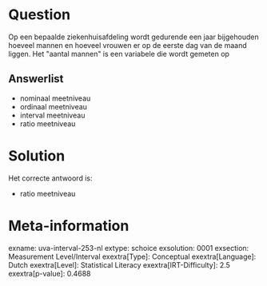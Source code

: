 Question
========

Op een bepaalde ziekenhuisafdeling wordt gedurende een jaar bijgehouden
hoeveel mannen en hoeveel vrouwen er op de eerste dag van de maand
liggen. Het \"aantal mannen\" is een variabele die wordt gemeten op

Answerlist
----------

* nominaal meetniveau
* ordinaal meetniveau
* interval meetniveau
* ratio meetniveau

Solution
========

Het correcte antwoord is: 

* ratio meetniveau

Meta-information
================
exname: uva-interval-253-nl
extype: schoice
exsolution: 0001
exsection: Measurement Level/Interval
exextra[Type]: Conceptual
exextra[Language]: Dutch
exextra[Level]: Statistical Literacy
exextra[IRT-Difficulty]: 2.5
exextra[p-value]: 0.4688

